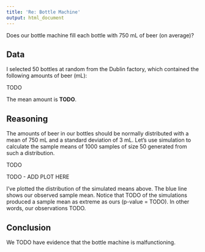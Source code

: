 ```yaml
---
title: 'Re: Bottle Machine'
output: html_document
---
```


Does our bottle machine fill each bottle with 750 mL of beer (on average)?

## Data

I selected 50 bottles at random from the Dublin factory, which contained the following amounts of beer (mL):

TODO

The mean amount is **TODO**.

## Reasoning

The amounts of beer in our bottles should be normally distributed with a mean of 750 mL and a standard deviation of 3 mL. Let's use simulation to calculate the sample means of 1000 samples of size 50 generated from such a distribution.

TODO

TODO - ADD PLOT HERE

I've plotted the distribution of the simulated means above. The blue line shows our observed sample mean. Notice that TODO of the simulations produced a sample mean as extreme as ours (p-value = TODO). In other words, our observations TODO.

## Conclusion

We TODO have evidence that the bottle machine is malfunctioning.

